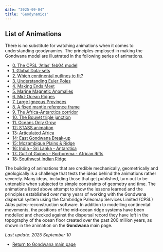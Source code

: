 ```yaml
---
date: "2025-09-04"
title: "Geodynamics"
---
```

## List of Animations

There is no substitute for watching animations when it comes to understanding geodynamics. The principles employed in making the Gondwana model are illustrated in the following series of animations. 

* [0. The CPSL 'Atlas' feb04 model](../feb04)
* [1. Global Data-sets](../starting-data)
* [2. Which continental outlines to fit?](../grav-marg)
* [3. Understanding Euler Poles](../euler-poles)
* [4. Making Ends Meet](../making-ends-meet)
* [5. Marine Magnetic Anomalies](../mar-mag-anom)
* [6. Mid-Ocean Ridges](../mid-ocean-ridges)
* [7. Large Igneous Provinces](../large-igneous-provinces)
* [8. A fixed mantle reference frame](../fixed-is-fixed)
* [9. The Africa-Antarctica corridor](../africa-antarctica)
* [10. The Bouvet triple junction](../aac-anim-1)
* [11. Oceans Only Grow](../oceansonlygrow)
* [12: STASS animation](../east-versus-west)
* [13: Articulated Africa](../articulated-africa)
* [14: East Gondwana Break-up](../ego-aac-plates)
* [15: Mozambique Plains & Ridge](../moz-plains)
* [16: India - Sri Lanka - Antarctica](../sri-lanka-2)
* [17: Gulf of Guinea - Borborema - African Rifts](../guinea-1)
* [18: Southwest Indian Ridge](../swir-3)

The building of animations that are credible mechanically, geometrically and geologically is a challenge that tests the ideas behind the animations rather severely. Many ideas, including those that get published, turn out to be untenable when subjected to simple constraints of geometry and time. The animations listed above attempt to show the lessons learned and the principles established over many years of working with the Gondwana dispersal system using the Cambridge Paleomap Services Limited (CPSL) *Atlas* paleo-reconstruction software. In addition to modelling continental movements, the positions of the mid-ocean ridge systems have been modelled and checked against the dispersal record they have left in the topography of the ocean floor created over the past 200 million years, as shown in the animation on the **Gondwana** main page.

*Last update: 2025 September 10*

* [Return to Gondwana main page](../../gondwana)

